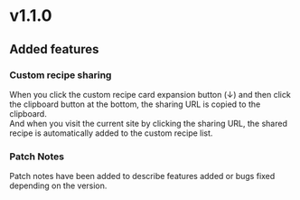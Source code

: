 # v1.1.0

## Added features

### Custom recipe sharing
When you click the custom recipe card expansion button (↓) and then click the clipboard button at the bottom, the sharing URL is copied to the clipboard.  
And when you visit the current site by clicking the sharing URL, the shared recipe is automatically added to the custom recipe list.

### Patch Notes
Patch notes have been added to describe features added or bugs fixed depending on the version.